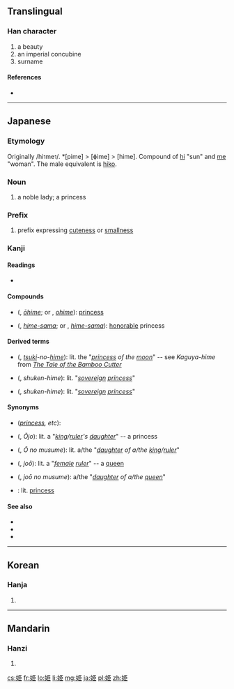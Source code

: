 ==Translingual==
===Han character===
{{Han char|rn=38|rad=女|as=06|sn=9|four=|canj=女尸中中 (VSLL), X女尸中中 (XVSLL)|ids=⿰[[女]][[臣]]}}

# a beauty
# an imperial concubine
# surname

====References====
* {{Han ref|kx=0260.220|dkj=06229|dj=0526.210|hdz=21043.040|uh=59EB|ud=23019}}

----

==Japanese==
{{wikipedia}}

===Etymology===
Originally /hi<small>1</small>me<small>1</small>/. *[pime] > [ɸime] > [hime]. Compound of [[日|hi]] "sun" and [[女|me]] "woman". The male equivalent is [[彦|hiko]].

===Noun===
{{ja-noun|k|hira=ひめ|rom=hime}}

# a noble lady; a princess

===Prefix===
{{ja-pos|k|prefix|hira=ひめ|rom=hime-}}

# prefix expressing [[cuteness]] or [[smallness]]

===Kanji===
{{ja-kanji|grade=c|rs=女06}}

====Readings====
* {{ja-readings|on={{l|ja|き}} (ki)|kun={{l|ja|ひめ}} (hime)}}

====Compounds====
* {{l|ja|御姫}} ({{l|ja|おうひめ}}, ''[[ōhime]]''; or {{l|ja|おひめ}}, ''[[ohime]]''): [[princess]]
* {{l|ja|姫様}} ({{l|ja|ひめさま}}, ''[[hime-sama]]''; or {{l|ja|ひめさま}}, ''[[hime-sama]]''): [[honorable]] princess

====Derived terms====
* {{l|ja|月の姫}} ({{l|ja|つきのひめ}}, ''[[tsuki]]-no-[[hime]]''): lit. the "''[[princess]] of the [[moon]]''" -- see ''Kaguya-hime'' from ''[[w:The Tale of the Bamboo Cutter|The Tale of the Bamboo Cutter]]''
* {{l|ja|主権姫}} ({{l|ja|しゅけんひめ}}, ''shuken-hime''): lit. "''[[sovereign]] [[princess]]''"
* {{l|ja|主權姫}} ({{l|ja|しゅけんひめ}}, ''shuken-hime''): lit. "''[[sovereign]] [[princess]]''"

====Synonyms====
* (''[[princess]], etc''): {{l|ja|姬}}
* {{l|ja|王女}} ({{l|ja|おうじょ}}, ''Ōjo''): lit. a "''[[king]]/[[ruler]]'s [[daughter]]''" -- a princess
* {{l|ja|王の娘}} ({{l|ja|おうのむすめ}}, ''Ō no musume''): lit. a/the "''[[daughter]] of a/the [[king]]/[[ruler]]''"
* {{l|ja|女王}} ({{l|ja|じょおう}}, ''joō''): lit. a "''[[female]] [[ruler]]''" -- a [[queen]]
* {{l|ja|女王の娘}} ({{l|ja|じょおうのむすめ}}, ''joō no musume''): a/the "''[[daughter]] of a/the [[queen]]''"
* {{l|ja|プリンセス}}: lit. [[princess]]

====See also====
* {{pedialite|lang=ja}}
* {{pedialite|Princess}}
* {{pedialite|Noblewoman}}

----

==Korean==

===Hanja===
{{ko-hanja|hangeul=희|rv=hui|mr=hŭi}}

# {{defn|lang=ko|sort=女06}}

----

==Mandarin==

===Hanzi===
{{cmn-hanzi|pin=[[jī]] ([[ji1]])|wg=chi<sup>1</sup>}}

# {{defn|lang=cmn|sort=女06}}

[[cs:姫]]
[[fr:姫]]
[[lo:姫]]
[[li:姫]]
[[mg:姫]]
[[ja:姫]]
[[pl:姫]]
[[zh:姫]]